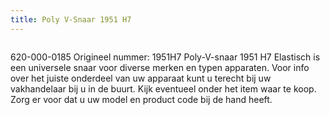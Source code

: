 ```yaml
---
title: Poly V-Snaar 1951 H7
---
```



<Image src={imageProduct} width={imageProduct.width} alt="" />


620-000-0185
Origineel nummer: 1951H7
Poly-V-snaar 1951 H7 Elastisch is een universele snaar voor diverse merken en typen apparaten.
Voor info over het juiste onderdeel van uw apparaat kunt u terecht bij uw vakhandelaar bij u in de buurt. Kijk eventueel onder het item waar te koop. Zorg er voor dat u uw model en product code bij de hand heeft.
